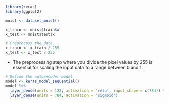 ```r
library(keras) 
library(ggplot2)
```

```r
mnist <- dataset_mnist()
```

```r
x_train <- mnist$train$x
x_test <- mnist$test$x
```

```r
# Preprocess the data
x_train <- x_train / 255
x_test <- x_test / 255
```

- The preprocessing step where you divide the pixel values by 255 is essential for scaling the input data to a range between 0 and 1.

```r
# Define the autoencoder model
model <- keras_model_sequential()
model %>%
  layer_dense(units = 128, activation = 'relu', input_shape = c(784)) %>%
  layer_dense(units = 784, activation = 'sigmoid')
```



